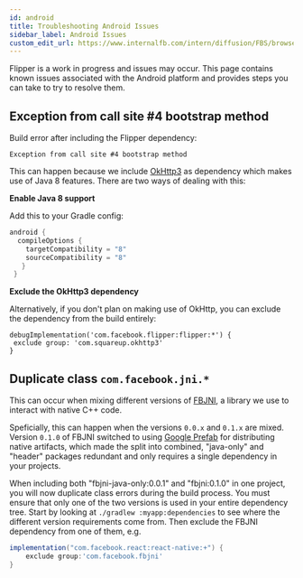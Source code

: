 ```yaml
---
id: android
title: Troubleshooting Android Issues
sidebar_label: Android Issues
custom_edit_url: https://www.internalfb.com/intern/diffusion/FBS/browsefile/master/xplat/sonar/docs/android.mdx
---
```


Flipper is a work in progress and issues may occur. This page contains known issues associated with the Android platform and provides steps you can take to try to resolve them.

## Exception from call site #4 bootstrap method

Build error after including the Flipper dependency:

```
Exception from call site #4 bootstrap method
```

This can happen because we include [OkHttp3](https://github.com/square/okhttp/issues/4597#issuecomment-461204144) as dependency which makes use of Java 8 features. There are two ways of dealing with this:

**Enable Java 8 support**

Add this to your Gradle config:

```groovy
android {
  compileOptions {
    targetCompatibility = "8"
    sourceCompatibility = "8"
   }
 }
 ```

 **Exclude the OkHttp3 dependency**

 Alternatively, if you don't plan on making use of OkHttp, you can exclude the dependency from the build entirely:

 ```
debugImplementation('com.facebook.flipper:flipper:*') {
  exclude group: 'com.squareup.okhttp3'
}
```

## Duplicate class `com.facebook.jni.*`

This can occur when mixing different versions of [FBJNI](https://github.com/facebookincubator/fbjni),
a library we use to interact with native C++ code.

Speficially, this can happen when the versions `0.0.x` and `0.1.x` are mixed. Version `0.1.0` of FBJNI
switched to using [Google Prefab](https://google.github.io/prefab/) for distributing native artifacts,
which made the split into combined, "java-only" and "header" packages redundant and only requires
a single dependency in your projects.

When including both "fbjni-java-only:0.0.1" and "fbjni:0.1.0" in one project, you will now
duplicate class errors during the build process. You must ensure that only one of the two
versions is used in your entire dependency tree. Start by looking at `./gradlew :myapp:dependencies`
to see where the different version requirements come from. Then exclude the FBJNI dependency from
one of them, e.g.

```groovy
implementation("com.facebook.react:react-native:+") {
    exclude group:'com.facebook.fbjni'
}
```

